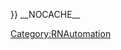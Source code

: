 {{MintyDocsManual
|product=Draft:ContentAdmin
|version=Internal
|manual=ReleaseNote
|displayname=Genesys Engage Cloud Release Notes
|pagination=no
|topicslist=* -CX Contact
** CXContact
* -Designer
** Designer
* -Workspace Web Edition
** WWE
* -Pulse
** Pulse
** PulseCollector
* -Agent Desktop
** Agent Desktop
* -Genesys Info Mart
** Genesys Info Mart
* -Genesys Web Services
** WebServices
* -intelligent Workload Distribution
** intelligent Workload Distribution
* -Stat Server
** Stat Server
|defaultform=Form:ArticleCloudRN
|inherit=no
|Auto=Manual sections
|Section={{Section
|Type=Structured
|sectionHeading=Latest release per service
|anchor=
|alignment=Vertical
|image=
|Media=
|structuredtext=
{{#cargo_query:
tables=ArticleCloudRN__ComponentId,ArticleCloudRN,Component,ComponentRN__ComponentId,ComponentRN,DeploymentType
|join on=ArticleCloudRN__ComponentId._value=Component.Id,ArticleCloudRN__ComponentId._rowID=ArticleCloudRN._ID,ArticleCloudRN__ComponentId._value = ComponentRN__ComponentId._value,ComponentRN__ComponentId._rowID=ComponentRN._ID,ComponentRN.DeploymentTypeId HOLDS DeploymentType.Id
|fields=Component.Name=Service,CONCAT('[[',ArticleCloudRN._pageName,'#',DATE_FORMAT(MAX(ReleaseDate),'%M %d, %Y'),'|',DATE_FORMAT(MAX(ReleaseDate),'%M %d, %Y'),']]')=Release Date,CONCAT('[[File:',Image,'|80px]]')=Supported Cloud,Highlight=Highlights,ComponentId=ComponentId,ReleaseDate=ReleaseDate
|where=ComponentRN._pageNamespace="{{NAMESPACENUMBER}}"
|intro=<table><tr><th>Service</th><th>Release Date</th><th>Supported Cloud</th><th>Highlights</th></tr>
|outro=</table>
|format=template
|template=PrintTopRN
|named args=yes
|group by=ComponentRN.ComponentId
|order by=ComponentRN.ReleaseDate DESC
}}
|structuredtextwide=
|FAQHeading=
|Status=No
}}
}}
[[Category:RNAutomation]]
__NOCACHE__